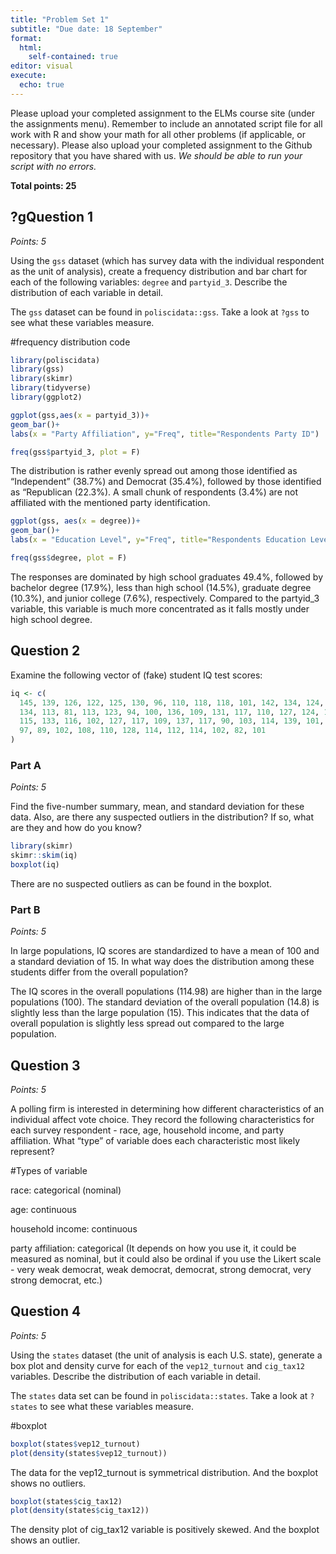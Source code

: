 ```yaml
---
title: "Problem Set 1"
subtitle: "Due date: 18 September"
format: 
  html:
    self-contained: true
editor: visual
execute: 
  echo: true
---
```


Please upload your completed assignment to the ELMs course site (under the assignments menu). Remember to include an annotated script file for all work with R and show your math for all other problems (if applicable, or necessary). Please also upload your completed assignment to the Github repository that you have shared with us. *We should be able to run your script with no errors.*

**Total points: 25**

## ?gQuestion 1

*Points: 5*

Using the `gss` dataset (which has survey data with the individual respondent as the unit of analysis), create a frequency distribution and bar chart for each of the following variables: `degree` and `partyid_3`. Describe the distribution of each variable in detail.

::: callout-note
The `gss` dataset can be found in `poliscidata::gss`. Take a look at `?gss` to see what these variables measure.
:::

#frequency distribution code

```r
library(poliscidata)
library(gss)
library(skimr)
library(tidyverse)
library(ggplot2)

ggplot(gss,aes(x = partyid_3))+
geom_bar()+
labs(x = "Party Affiliation", y="Freq", title="Respondents Party ID")

freq(gss$partyid_3, plot = F)
```

The distribution is rather evenly spread out among those identified as "Independent" (38.7%) and Democrat (35.4%), followed by those identified as "Republican (22.3%). A small chunk of respondents (3.4%) are not affiliated with the mentioned party identification.

```r
ggplot(gss, aes(x = degree))+
geom_bar()+
labs(x = "Education Level", y="Freq", title="Respondents Education Level")

freq(gss$degree, plot = F)
```

The responses are dominated by high school graduates 49.4%, followed by bachelor degree (17.9%), less than high school (14.5%), graduate degree (10.3%), and junior college (7.6%), respectively. Compared to the partyid_3 variable, this variable is much more concentrated as it falls mostly under high school degree.

## Question 2

Examine the following vector of (fake) student IQ test scores:

```r
iq <- c(
  145, 139, 126, 122, 125, 130, 96, 110, 118, 118, 101, 142, 134, 124, 112, 109, 
  134, 113, 81, 113, 123, 94, 100, 136, 109, 131, 117, 110, 127, 124, 106, 124, 
  115, 133, 116, 102, 127, 117, 109, 137, 117, 90, 103, 114, 139, 101, 122, 105, 
  97, 89, 102, 108, 110, 128, 114, 112, 114, 102, 82, 101
)
```

### Part A

*Points: 5*

Find the five-number summary, mean, and standard deviation for these data. Also, are there any suspected outliers in the distribution? If so, what are they and how do you know?

```r
library(skimr)
skimr::skim(iq)
boxplot(iq)
```

There are no suspected outliers as can be found in the boxplot.

### Part B

*Points: 5*

In large populations, IQ scores are standardized to have a mean of 100 and a standard deviation of 15. In what way does the distribution among these students differ from the overall population?

The IQ scores in the overall populations (114.98) are higher than in the large populations (100). The standard deviation of the overall population (14.8) is slightly less than the large population (15). This indicates that the data of overall population is slightly less spread out compared to the large population.

## Question 3

*Points: 5*

A polling firm is interested in determining how different characteristics of an individual affect vote choice. They record the following characteristics for each survey respondent - race, age, household income, and party affiliation. What "type" of variable does each characteristic most likely represent?

#Types of variable

race: categorical (nominal)

age: continuous

household income: continuous

party affiliation: categorical (It depends on how you use it, it could be measured as nominal, but it could also be ordinal if you use the Likert scale - very weak democrat, weak democrat, democrat, strong democrat, very strong democrat, etc.)

## Question 4

*Points: 5*

Using the `states` dataset (the unit of analysis is each U.S. state), generate a box plot and density curve for each of the `vep12_turnout` and `cig_tax12` variables. Describe the distribution of each variable in detail.

::: callout-note
The `states` data set can be found in `poliscidata::states`. Take a look at `?states` to see what these variables measure.
:::

#boxplot

```r
boxplot(states$vep12_turnout)
plot(density(states$vep12_turnout))
```

The data for the vep12_turnout is symmetrical distribution. And the boxplot shows no outliers.

```r
boxplot(states$cig_tax12)
plot(density(states$cig_tax12))
```

The density plot of cig_tax12 variable is positively skewed. And the boxplot shows an outlier.

